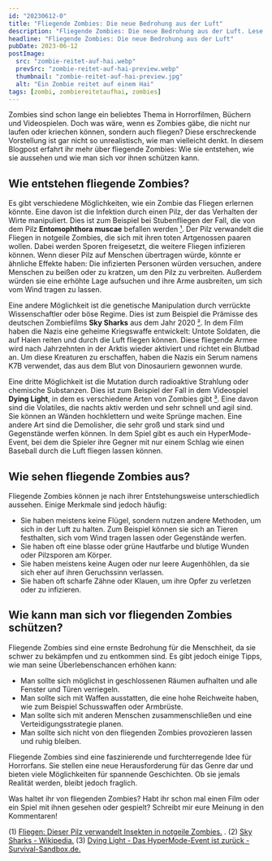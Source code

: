 ```yaml
---
id: "20230612-0"
title: "Fliegende Zombies: Die neue Bedrohung aus der Luft"
description: "Fliegende Zombies: Die neue Bedrohung aus der Luft. Lese jetzt hier weiter."
headline: "Fliegende Zombies: Die neue Bedrohung aus der Luft"
pubDate: 2023-06-12
postImage:
  src: "zombie-reitet-auf-hai.webp"
  prevSrc: "zombie-reitet-auf-hai-preview.webp"
  thumbnail: "zombie-reitet-auf-hai-preview.jpg"
  alt: "Ein Zombie reitet auf einem Hai"
tags: [zombi, zombiereitetaufhai, zombies]
---
```


Zombies sind schon lange ein beliebtes Thema in Horrorfilmen, Büchern und Videospielen. Doch was wäre, wenn es Zombies gäbe, die nicht nur laufen oder kriechen können, sondern auch fliegen? Diese erschreckende Vorstellung ist gar nicht so unrealistisch, wie man vielleicht denkt. In diesem Blogpost erfahrt ihr mehr über fliegende Zombies: Wie sie entstehen, wie sie aussehen und wie man sich vor ihnen schützen kann.

## Wie entstehen fliegende Zombies?

Es gibt verschiedene Möglichkeiten, wie ein Zombie das Fliegen erlernen könnte. Eine davon ist die Infektion durch einen Pilz, der das Verhalten der Wirte manipuliert. Dies ist zum Beispiel bei Stubenfliegen der Fall, die von dem Pilz **Entomophthora muscae** befallen werden <a target="_blank" href="https://www.welt.de/kmpkt/article235070232/Fliegen-Dieser-Pilz-verwandelt-Insekten-in-notgeile-Zombies.html">¹</a>. Der Pilz verwandelt die Fliegen in notgeile Zombies, die sich mit ihren toten Artgenossen paaren wollen. Dabei werden Sporen freigesetzt, die weitere Fliegen infizieren können. Wenn dieser Pilz auf Menschen übertragen würde, könnte er ähnliche Effekte haben: Die infizierten Personen würden versuchen, andere Menschen zu beißen oder zu kratzen, um den Pilz zu verbreiten. Außerdem würden sie eine erhöhte Lage aufsuchen und ihre Arme ausbreiten, um sich vom Wind tragen zu lassen.

Eine andere Möglichkeit ist die genetische Manipulation durch verrückte Wissenschaftler oder böse Regime. Dies ist zum Beispiel die Prämisse des deutschen Zombiefilms **Sky Sharks** aus dem Jahr 2020 <a target="_blank" href="https://de.wikipedia.org/wiki/Sky_Sharks">²</a>. In dem Film haben die Nazis eine geheime Kriegswaffe entwickelt: Untote Soldaten, die auf Haien reiten und durch die Luft fliegen können. Diese fliegende Armee wird nach Jahrzehnten in der Arktis wieder aktiviert und richtet ein Blutbad an. Um diese Kreaturen zu erschaffen, haben die Nazis ein Serum namens K7B verwendet, das aus dem Blut von Dinosauriern gewonnen wurde.

Eine dritte Möglichkeit ist die Mutation durch radioaktive Strahlung oder chemische Substanzen. Dies ist zum Beispiel der Fall in dem Videospiel **Dying Light**, in dem es verschiedene Arten von Zombies gibt <a target="_blank" href="https://www.survival-sandbox.de/dying-light-das-hypermode-event-ist-zurueck/">³</a>. Eine davon sind die Volatiles, die nachts aktiv werden und sehr schnell und agil sind. Sie können an Wänden hochklettern und weite Sprünge machen. Eine andere Art sind die Demolisher, die sehr groß und stark sind und Gegenstände werfen können. In dem Spiel gibt es auch ein HyperMode-Event, bei dem die Spieler ihre Gegner mit nur einem Schlag wie einen Baseball durch die Luft fliegen lassen können.

## Wie sehen fliegende Zombies aus?

Fliegende Zombies können je nach ihrer Entstehungsweise unterschiedlich aussehen. Einige Merkmale sind jedoch häufig:

- Sie haben meistens keine Flügel, sondern nutzen andere Methoden, um sich in der Luft zu halten. Zum Beispiel können sie sich an Tieren festhalten, sich vom Wind tragen lassen oder Gegenstände werfen.
- Sie haben oft eine blasse oder grüne Hautfarbe und blutige Wunden oder Pilzsporen am Körper.
- Sie haben meistens keine Augen oder nur leere Augenhöhlen, da sie sich eher auf ihren Geruchssinn verlassen.
- Sie haben oft scharfe Zähne oder Klauen, um ihre Opfer zu verletzen oder zu infizieren.

## Wie kann man sich vor fliegenden Zombies schützen?

Fliegende Zombies sind eine ernste Bedrohung für die Menschheit, da sie schwer zu bekämpfen und zu entkommen sind. Es gibt jedoch einige Tipps, wie man seine Überlebenschancen erhöhen kann:

- Man sollte sich möglichst in geschlossenen Räumen aufhalten und alle Fenster und Türen verriegeln.
- Man sollte sich mit Waffen ausstatten, die eine hohe Reichweite haben, wie zum Beispiel Schusswaffen oder Armbrüste.
- Man sollte sich mit anderen Menschen zusammenschließen und eine Verteidigungsstrategie planen.
- Man sollte sich nicht von den fliegenden Zombies provozieren lassen und ruhig bleiben.

Fliegende Zombies sind eine faszinierende und furchterregende Idee für Horrorfans. Sie stellen eine neue Herausforderung für das Genre dar und bieten viele Möglichkeiten für spannende Geschichten. Ob sie jemals Realität werden, bleibt jedoch fraglich.

Was haltet ihr von fliegenden Zombies? Habt ihr schon mal einen Film oder ein Spiel mit ihnen gesehen oder gespielt? Schreibt mir eure Meinung in den Kommentaren!

(1) <a href="https://www.welt.de/kmpkt/article235070232/Fliegen-Dieser-Pilz-verwandelt-Insekten-in-notgeile-Zombies.html" target="_blank">Fliegen: Dieser Pilz verwandelt Insekten in notgeile Zombies.</a> .
(2) <a href="https://de.wikipedia.org/wiki/Sky_Sharks" target="_blank">Sky Sharks - Wikipedia.</a>
(3) <a href="https://www.survival-sandbox.de/dying-light-das-hypermode-event-ist-zurueck/" target="_blank">Dying Light - Das HyperMode-Event ist zurück - Survival-Sandbox.de.</a>
